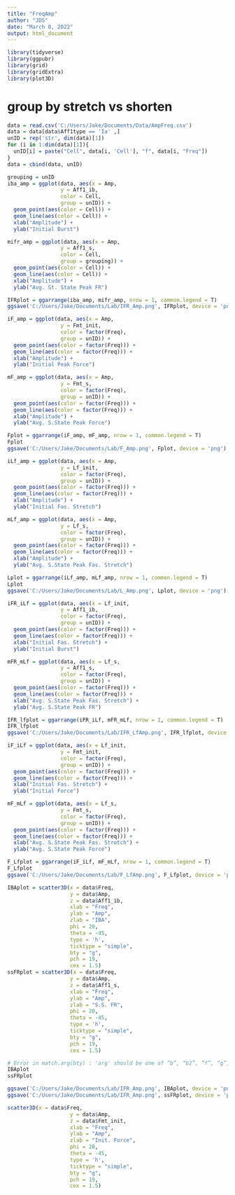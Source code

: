 ```yaml
---
title: "FreqAmp"
author: "JDS"
date: "March 8, 2022"
output: html_document
---
```


```r
library(tidyverse)
library(ggpubr)
library(grid)
library(gridExtra)
library(plot3D)
```

# group by stretch vs shorten

```r
data = read.csv('C:/Users/Jake/Documents/Data/AmpFreq.csv')
data = data[data$Aff1type == 'Ia' ,]
unID = rep('str', dim(data)[1])
for (i in 1:dim(data)[1]){
  unID[i] = paste("Cell", data[i, 'Cell'], "f", data[i, "Freq"])
}
data = cbind(data, unID)
```

```r
grouping = unID
iba_amp = ggplot(data, aes(x = Amp,
                 y = Aff1_ib,
                 color = Cell,
                 group = unID)) +
  geom_point(aes(color = Cell)) +
  geom_line(aes(color = Cell)) +
  xlab("Amplitude") +
  ylab("Initial Burst")

mifr_amp = ggplot(data, aes(x = Amp,
                 y = Aff1_s,
                 color = Cell, 
                 group = grouping)) +
  geom_point(aes(color = Cell)) +
  geom_line(aes(color = Cell)) +
  xlab("Amplitude") +
  ylab("Avg. St. State Peak FR")

IFRplot = ggarrange(iba_amp, mifr_amp, nrow = 1, common.legend = T)
ggsave('C:/Users/Jake/Documents/Lab/IFR_Amp.png', IFRplot, device = 'png')
```

```r
iF_amp = ggplot(data, aes(x = Amp,
                 y = Fmt_init,
                 color = factor(Freq), 
                 group = unID)) +
  geom_point(aes(color = factor(Freq))) +
  geom_line(aes(color = factor(Freq))) +
  xlab("Amplitude") +
  ylab("Initial Peak Force")

mF_amp = ggplot(data, aes(x = Amp,
                 y = Fmt_s,
                 color = factor(Freq), 
                 group = unID)) +
  geom_point(aes(color = factor(Freq))) +
  geom_line(aes(color = factor(Freq))) +
  xlab("Amplitude") +
  ylab("Avg. S.State Peak Force")

Fplot = ggarrange(iF_amp, mF_amp, nrow = 1, common.legend = T)
Fplot
ggsave('C:/Users/Jake/Documents/Lab/F_Amp.png', Fplot, device = 'png')
```

```r
iLf_amp = ggplot(data, aes(x = Amp,
                 y = Lf_init,
                 color = factor(Freq), 
                 group = unID)) +
  geom_point(aes(color = factor(Freq))) +
  geom_line(aes(color = factor(Freq))) +
  xlab("Amplitude") +
  ylab("Initial Fas. Stretch")

mLf_amp = ggplot(data, aes(x = Amp,
                 y = Lf_s,
                 color = factor(Freq), 
                 group = unID)) +
  geom_point(aes(color = factor(Freq))) +
  geom_line(aes(color = factor(Freq))) +
  xlab("Amplitude") +
  ylab("Avg. S.State Peak Fas. Stretch")

Lplot = ggarrange(iLf_amp, mLf_amp, nrow = 1, common.legend = T)
Lplot
ggsave('C:/Users/Jake/Documents/Lab/L_Amp.png', Lplot, device = 'png')
```

```r
iFR_iLf = ggplot(data, aes(x = Lf_init,
                 y = Aff1_ib,
                 color = factor(Freq), 
                 group = unID)) +
  geom_point(aes(color = factor(Freq))) +
  geom_line(aes(color = factor(Freq))) +
  xlab("Initial Fas. Stretch") +
  ylab("Initial Burst")

mFR_mLf = ggplot(data, aes(x = Lf_s,
                 y = Aff1_s,
                 color = factor(Freq), 
                 group = unID)) +
  geom_point(aes(color = factor(Freq))) +
  geom_line(aes(color = factor(Freq))) +
  xlab("Avg. S.State Peak Fas. Stretch") +
  ylab("Avg. S.State Peak FR")

IFR_lfplot = ggarrange(iFR_iLf, mFR_mLf, nrow = 1, common.legend = T)
IFR_lfplot
ggsave('C:/Users/Jake/Documents/Lab/IFR_LfAmp.png', IFR_lfplot, device = 'png')
```


```r
iF_iLf = ggplot(data, aes(x = Lf_init,
                 y = Fmt_init,
                 color = factor(Freq), 
                 group = unID)) +
  geom_point(aes(color = factor(Freq))) +
  geom_line(aes(color = factor(Freq))) +
  xlab("Initial Fas. Stretch") +
  ylab("Initial Force")

mF_mLf = ggplot(data, aes(x = Lf_s,
                 y = Fmt_s,
                 color = factor(Freq), 
                 group = unID)) +
  geom_point(aes(color = factor(Freq))) +
  geom_line(aes(color = factor(Freq))) +
  xlab("Avg. S.State Peak Fas. Stretch") +
  ylab("Avg. S.State Peak Force")

F_Lfplot = ggarrange(iF_iLf, mF_mLf, nrow = 1, common.legend = T)
F_Lfplot
ggsave('C:/Users/Jake/Documents/Lab/F_LfAmp.png', F_Lfplot, device = 'png')
```

```r
IBAplot = scatter3D(x = data$Freq,
                    y = data$Amp, 
                    z = data$Aff1_ib,
                    xlab = "Freq",
                    ylab = "Amp",
                    zlab = "IBA",
                    phi = 20,
                    theta = -45,
                    type = 'h',
                    ticktype = "simple",
                    bty = "g",
                    pch = 19,
                    cex = 1.5)
ssFRplot = scatter3D(x = data$Freq,
                    y = data$Amp, 
                    z = data$Aff1_s,
                    xlab = "Freq",
                    ylab = "Amp",
                    zlab = "S.S. FR",
                    phi = 20,
                    theta = -45,
                    type = 'h',
                    ticktype = "simple",
                    bty = "g",
                    pch = 19,
                    cex = 1.5)

# Error in match.arg(bty) : 'arg' should be one of “b”, “b2”, “f”, “g”, “bl”, “bl2”, “u”, “n”
IBAplot
ssFRplot

ggsave('C:/Users/Jake/Documents/Lab/IFR_Amp.png', IBAplot, device = 'png')
ggsave('C:/Users/Jake/Documents/Lab/IFR_Amp.png', ssFRplot, device = 'png')
```


```r
scatter3D(x = data$Freq,
                    y = data$Amp, 
                    z = data$Fmt_init,
                    xlab = "Freq",
                    ylab = "Amp",
                    zlab = "Init. Force",
                    phi = 20,
                    theta = -45,
                    type = 'h',
                    ticktype = "simple",
                    bty = "g",
                    pch = 19,
                    cex = 1.5)
```

